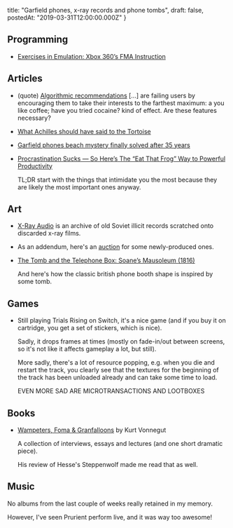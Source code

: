   title: "Garfield phones, x-ray records and phone tombs",
  draft: false,
  postedAt: "2019-03-31T12:00:00.000Z"
}

## Programming

- [Exercises in Emulation: Xbox 360’s FMA Instruction](https://randomascii.wordpress.com/2019/03/20/exercises-in-emulation-xbox-360s-fma-instruction/)

## Articles

- (quote) [Algorithmic recommendations](https://pxlnv.com/linklog/algorithmic-timeline-radical-tweets/) [...] are failing users by encouraging them to take their interests to the farthest maximum: a you like coffee; have you tried cocaine? kind of effect.
  Are these features necessary?

- [What Achilles should have said to the Tortoise](https://www.math.dartmouth.edu/~matc/Readers/HowManyAngels/Achilles.html)

- [Garfield phones beach mystery finally solved after 35 years](https://www.bbc.com/news/world-europe-47732553)

- [Procrastination Sucks — So Here’s The “Eat That Frog” Way to Powerful Productivity](https://medium.freecodecamp.org/procrastination-sucks-so-heres-the-eat-that-frog-way-to-powerful-productivity-543b07ecf360)

  TL;DR start with the things that intimidate you the most because they are likely the most important ones anyway.

## Art

- [X-Ray Audio](https://www.x-rayaudio.com/) is an archive of old Soviet illicit records scratched onto discarded x-ray films.

- As an addendum, here's an [auction](https://underground.collecteursmagazine.com/) for some newly-produced ones.

- [The Tomb and the Telephone Box: Soane’s Mausoleum (1816)](https://publicdomainreview.org/collections/the-tomb-and-the-telephone-box-soanes-mausoleum-1816/)

  And here's how the classic british phone booth shape is inspired by some tomb.

## Games

- Still playing Trials Rising on Switch, it's a nice game (and if you buy it on cartridge, you get a set of stickers, which is nice).

  Sadly, it drops frames at times (mostly on fade-in/out between screens, so it's not like it affects gameplay a lot, but still).

  More sadly, there's a lot of resource popping, e.g. when you die and restart the track, you clearly see that the textures for the beginning of the track has been unloaded already and can take some time to load.

  EVEN MORE SAD ARE MICROTRANSACTIONS AND LOOTBOXES

## Books

- [Wampeters, Foma & Granfalloons](https://www.amazon.com/gp/product/0385333811/) by Kurt Vonnegut

  A collection of interviews, essays and lectures (and one short dramatic piece).

  His review of Hesse's Steppenwolf made me read that as well.

## Music

No albums from the last couple of weeks really retained in my memory.

However, I've seen Prurient perform live, and it was way too awesome!
